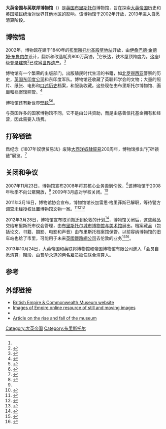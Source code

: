 {{Infobox museum
 |name         = 大英帝国与英联邦博物馆
 |image        = Bristol Temple Meads old station frontage (750px).jpg
 |established  = 2002
 |location     = [[布里斯托尔|布里斯托尔]] 
 |coordinates  = {{coord|51.4489|-2.5835|display=inline,title}}
 |director     = Gareth Griffiths （前任）
|logo=|former_name=|type=|website=|dissolved=2013}}
'''大英帝国与英联邦博物馆'''（{{lang-en|British Empire and Commonwealth Museum}}）是[[英国|英国]][[布里斯托尔|布里斯托尔]]博物馆，旨在探索[[大英帝国|大英帝国]]历史和英国殖民统治对世界其他地区的影响。该博物馆于2002年开放，2013年进入自愿清算阶段。

==博物馆==
2002年，博物馆在建于1840年的[[布里斯托尔圣殿草地站|布里斯托尔圣殿草地站]]开放，由[[伊桑巴德·金德姆·布鲁内尔|伊桑巴德·金德姆·布鲁内尔]]设计，翻新和改造耗资800万英镑。<ref name="museumsassociation-20110316" />它长达{{convert|220|ft|m|abbr=on|adj=mid}}，铁木屋顶跨度为{{convert|72|ft|m|abbr=on}}。这座Ⅰ级[[登录建筑|登录建筑]]<ref>{{cite web | title=Bristol Old Station, Temple Meads | work=historicengland.org.uk | url=https://historicengland.org.uk/listing/the-list/list-entry/1209622 | accessdate=2007-03-13 | archive-date=2021-01-15 | archive-url=https://web.archive.org/web/20210115215047/https://historicengland.org.uk/listing/the-list/list-entry/1209622 | dead-url=no }}</ref>已成爲[[世界遗产|世界遗产]]。<ref>{{cite web |url=http://www.english-heritage.org.uk/server/show/conGap.6 |title=British Empire and Commonwealth Museum |accessdate=2007-03-13 |work=English Heritage |archive-date=2020-11-01 |archive-url=https://web.archive.org/web/20201101005631/https://www.english-heritage.org.uk/server/show/conGap.6 |dead-url=no }}</ref>

博物馆有一个繁荣的出版部门，出版殖民时代生活的书籍，如[[北罗得西亚|北罗得西亚]]警察的历史，[[英国东印度公司|英国东印度公司]]和东印度军队。博物馆还收藏了英联邦学会的文物；大量的照片、纸张、电影和[[口述历史|口述历史]]档案，和服装收藏。这些现在由布里斯托尔博物馆、画廊和档案馆照管。<ref>{{Cite web|url=http://museums.bristol.gov.uk/narratives.php?irn=8786|title=Bristol Museums Galleries Archives – British Empire and Commonwealth|access-date=2019-06-06|archive-date=2021-01-26|archive-url=https://web.archive.org/web/20210126055637/http://museums.bristol.gov.uk/narratives.php?irn=8786|dead-url=no}}</ref>

博物馆还有新世界[[壁毯|壁毯]]<ref name="Tapestry to Bristol">{{cite news |url= http://news.bbc.co.uk/2/hi/uk_news/england/bristol/somerset/3165712.stm |title= World's biggest tapestry on move |publisher= [[BBC_News|BBC News]] |date= 2003-10-05 |quote= Now the 39 million stitch tapestry, which was 23 years in the making. |accessdate= 2020-12-29 |archive-date= 2019-03-06 |archive-url= https://web.archive.org/web/20190306045303/http://news.bbc.co.uk/2/hi/uk_news/england/bristol/somerset/3165712.stm |dead-url= no }}</ref><ref name="Pow Wow">{{cite web |url=http://www.dayoutwiththekids.co.uk/event.php?id=288 |title=British Empire and Commonwealth Museum Bristol: Pow Wow – Special exhibition until 1st November 2006 |quote=Pow Wow also features the stunning New World Tapestry. Created over 25 years in England's West Country and larger than the Bayeaux Tapestry, it presents a light-hearted history of the colonial period as well as providing a fascinating record of the people and plants that made possible Britain's first empire in America. |archiveurl=https://web.archive.org/web/20070504230202/http://www.dayoutwiththekids.co.uk/event.php?id=288 |archivedate=2007-05-04 |access-date=2020-12-29 |dead-url=yes }}</ref>。

与英国许多的国家博物馆不同，它不是由公共资助，而是由慈善信托基金拥有和经营，因此需要入场费。

==打碎锁链 ==
爲纪念《1807年奴隶贸易法》废除[[大西洋奴隸貿易|大西洋奴隸貿易]]200周年，博物馆推出“打碎锁链”展览。<ref>{{cite web |url=http://www.artfundprize.org.uk/2008/shortlist1.php |title=The Art Fund Prize for museums and galleries – Press room |publisher=Artfundprize.org.uk |accessdate=2012-12-12 |archiveurl=https://web.archive.org/web/20120314184550/http://www.artfundprize.org.uk/2008/shortlist1.php |archivedate=2012-03-14 |dead-url=yes }}</ref>

==关闭和争议==
2007年11月23日，博物馆宣布2008年将其核心业务搬到伦敦，<ref name="closure">{{cite web |url=http://www.empiremuseum.co.uk/aboutus/relationalnews.htm#move |title=News |accessdate=2007-03-13 |work=British Empire and Commonwealth Museum |archive-url=https://web.archive.org/web/20070401161447/http://www.empiremuseum.co.uk/aboutus/relationalnews.htm#move |archive-date=2007-04-01 |dead-url=no }}</ref>该博物馆于2008年秋季不向公眾開放，<ref name="closure"/> 2009年3月底对学校关闭。<ref>{{cite web |url=http://www.empiremuseum.co.uk/aboutus/aboutus.htm |title=About Us |publisher=British Empire & Commonwealth Museum |accessdate=2009-07-24 |archive-url=https://web.archive.org/web/20090609041203/http://www.empiremuseum.co.uk/aboutus/aboutus.htm |archive-date=2009-06-09 |dead-url=no }}</ref>

2011年3月16日，博物馆协会宣布，博物馆馆长加雷思·格里菲斯已解职，等待警方调查未经授权处置博物馆文物一案。<ref name="museumsassociation-20110316">{{cite web |url=http://www.museumsassociation.org/museums-journal/news/16032011-becm |title=Museum director dismissed pending police investigation |publisher=Museums Association |date=2011-03-16 |accessdate=2011-03-16 |archive-date=2017-11-19 |archive-url=https://web.archive.org/web/20171119164914/http://www.museumsassociation.org/museums-journal/news/16032011-becm |dead-url=no }}</ref><ref>{{cite news|url=https://www.theguardian.com/culture/2011/mar/17/british-empire-museum-director-dismissed|title=Museum director leaves post amid police investigation into 'missing' exhibits|author=Steven Morris|work=The Guardian|date=2011-03-17|accessdate=2011-03-16|location=London|archive-date=2019-12-05|archive-url=https://web.archive.org/web/20191205064549/https://www.theguardian.com/culture/2011/mar/17/british-empire-museum-director-dismissed|dead-url=no}}</ref><ref>{{cite web|url=http://www.theartnewspaper.com/articles/Rise-and-fall-of-the-British-Empire-museum/24476|title=Rise and fall of the British Empire museum: As the scale of unethical disposals emerges, who knew what?|author=Gareth Harris|publisher=The Art Newspaper|date=2011-09-03|accessdate=2012-03-03|archive-date=2013-11-05|archive-url=https://web.archive.org/web/20131105031655/http://www.theartnewspaper.com/articles/Rise-and-fall-of-the-British-Empire-museum/24476|dead-url=no}}</ref>

2012年3月28日，博物馆宣布取消搬迁到伦敦的计划<ref>{{cite web |url=http://www.empiremuseum.co.uk/ |title=British Empire and Commonwealth Museum |accessdate=2012-04-05 |work=British Empire and Commonwealth Museum |archiveurl=https://web.archive.org/web/20110228112239/http://www.empiremuseum.co.uk/ |archivedate=2011-02-28 |dead-url=no }}</ref>，博物馆关闭后，这些藏品交给布里斯托市议会管理，由[[布里斯托尔城市博物馆与美术馆|布里斯托尔城市博物馆与美术馆]]展出。档案藏品（包括论文、书籍、摄影、电影和声音）由布里斯托档案馆保管。以前容纳博物馆的旧车站也给了市里，可能用于未来[[英國鐵路網公司|英國鐵路網公司]]去伦敦的业务<ref>{{cite web |url=http://www.bristol247.com/2012/03/29/empire-museum-collection-given-to-bristol-61388/ |title=Empire Museum collection given to Bristol |author=Editor |publisher=Bristol 24-7 |date=2012-03-29 |accessdate=2012-04-05 |archiveurl=https://web.archive.org/web/20131105025304/http://www.bristol247.com/2012/03/29/empire-museum-collection-given-to-bristol-61388/ |archivedate=2013-11-05 |dead-url=yes }}</ref><ref>{{cite news|url=https://www.bbc.co.uk/news/uk-england-bristol-17540037|title=Bristol museum could revert to rail platform|author=Editor|work=[[BBC_News|BBC News]]|date=2012-03-28|accessdate=2012-04-05|archive-date=2012-03-31|archive-url=https://web.archive.org/web/20120331114251/http://www.bbc.co.uk/news/uk-england-bristol-17540037|dead-url=no}}</ref>。

2013年10月24日，大英帝国和英联邦博物馆和帝国博物馆有限公司進入「会员自愿清算」階段，由[[普华永道|普华永道]]的两名雇员擔任联合清算人。

==参考==
{{reflist|33em}}

== 外部链接 ==
* [http://www.empiremuseum.co.uk/ British Empire & Commonwealth Museum website] {{Wayback|url=http://www.empiremuseum.co.uk/ |date=20110228112239 }}
* [http://www.imagesofempire.com/ Images of Empire online resource of still and moving images] {{Wayback|url=http://www.imagesofempire.com/ |date=20210224152959 }}
* {{EW charity|1097205|The British Empire and Commonwealth Museum}}
* [http://www.theartnewspaper.com/articles/Rise-and-fall-of-the-British-Empire-museum/24476 Article on the rise and fall of the museum] {{Wayback|url=http://www.theartnewspaper.com/articles/Rise-and-fall-of-the-British-Empire-museum/24476 |date=20131105031655 }}
{{布里斯托尔}}
[[Category:大英帝国|Category:大英帝国]]
[[Category:布里斯托尔|Category:布里斯托尔]]
